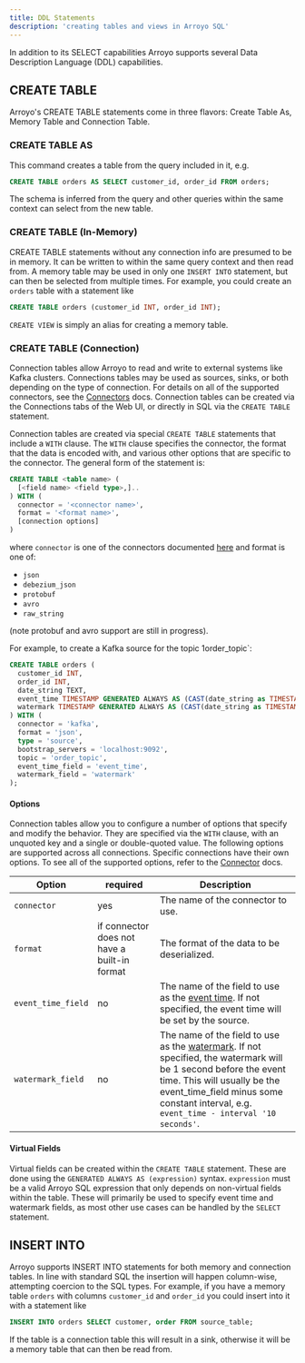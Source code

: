 ```yaml
---
title: DDL Statements
description: 'creating tables and views in Arroyo SQL'
---
```


In addition to its SELECT capabilities Arroyo supports several Data Description Language (DDL) capabilities.

## CREATE TABLE

Arroyo's CREATE TABLE statements come in three flavors: Create Table As, Memory Table and Connection Table.

### CREATE TABLE AS

This command creates a table from the query included in it, e.g.

```sql
CREATE TABLE orders AS SELECT customer_id, order_id FROM orders;
```

The schema is inferred from the query and other queries within the same context can select from the new table.

### CREATE TABLE (In-Memory)

CREATE TABLE statements without any connection info are presumed to be in
memory. It can be written to within the same query context and then read from. A
memory table may be used in only one `INSERT INTO` statement, but can then be
selected from multiple times. For example, you could create an `orders` table
with a statement like

```sql
CREATE TABLE orders (customer_id INT, order_id INT);
```

`CREATE VIEW` is simply an alias for creating a memory table.

### CREATE TABLE (Connection)

Connection tables allow Arroyo to read and write to external systems like Kafka
clusters. Connections tables may be used as sources, sinks, or both depending on
the type of connection. For details on all of the supported connectors, see the
[Connectors](/connectors) docs. Connection tables can be created via the
Connections tabs of the Web UI, or directly in SQL via the `CREATE TABLE`
statement.

Connection tables are created via special `CREATE TABLE` statements that
include a `WITH` clause. The `WITH` clause specifies the connector, the format
that the data is encoded with, and various other options that are specific to
the connector. The general form of the statement is:

```sql
CREATE TABLE <table name> (
  [<field name> <field type>,]..
) WITH (
  connector = '<connector name>',
  format = '<format name>',
  [connection options]
)
```

where `connector` is one of the connectors documented [here](/connectors) and
format is one of:

* `json`
* `debezium_json`
* `protobuf`
* `avro`
* `raw_string`

(note protobuf and avro support are still in progress).

For example, to create a Kafka source for the topic 1order_topic`:

```sql
CREATE TABLE orders (
  customer_id INT,
  order_id INT,
  date_string TEXT,
  event_time TIMESTAMP GENERATED ALWAYS AS (CAST(date_string as TIMESTAMP)),
  watermark TIMESTAMP GENERATED ALWAYS AS (CAST(date_string as TIMESTAMP) - INTERVAL '15' SECOND
) WITH (
  connector = 'kafka',
  format = 'json',
  type = 'source',
  bootstrap_servers = 'localhost:9092',
  topic = 'order_topic',
  event_time_field = 'event_time',
  watermark_field = 'watermark'
);
```


#### Options

Connection tables allow you to configure a number of options that specify and
modify the behavior. They are specified via the `WITH` clause, with an unquoted
key and a single or double-quoted value. The following options are supported
across all connections. Specific connections have their own options. To see all
of the supported options, refer to the [Connector](/connectors) docs.


| Option           | required  | Description |
|--------          | --------- |-------------|
| `connector`      | yes  | The name of the connector to use.|
| `format`         | if connector does not have a built-in format  | The format of the data to be deserialized. |
| `event_time_field`| no  | The name of the field to use as the [event time](/concepts#event-time). If not specified, the event time will be set by the source.|
| `watermark_field` | no  | The name of the field to use as the [watermark](/concepts#watermark). If not specified, the watermark will be 1 second before the event time. This will usually be the event_time_field minus some constant interval, e.g. `event_time - interval '10 seconds'`.|

#### Virtual Fields

Virtual fields can be created within the `CREATE TABLE` statement.
These are done using the `GENERATED ALWAYS AS (expression)` syntax.
`expression` must be a valid Arroyo SQL expression that only depends on non-virtual fields within the table.
These will primarily be used to specify event time and watermark fields,
as most other use cases can be handled by the `SELECT` statement.

## INSERT INTO

Arroyo supports INSERT INTO statements for both memory and connection tables. In
line with standard SQL the insertion will happen column-wise, attempting
coercion to the SQL types. For example, if you have a memory table `orders` with
columns `customer_id` and `order_id` you could insert into it with a statement
like

```sql
INSERT INTO orders SELECT customer, order FROM source_table;
```

If the table is a connection table this will result in a sink,
otherwise it will be a memory table that can then be read from.
